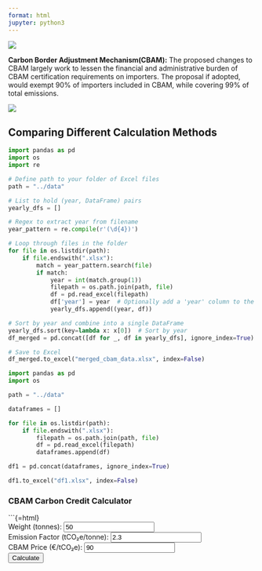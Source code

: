 ```yaml
---
format: html
jupyter: python3
---
```


![](propchangesheader.png){fig-align="center"}

**Carbon Border Adjustment Mechanism(CBAM):** The proposed changes to CBAM largely work to lessen the financial and administrative burden of CBAM certification requirements on importers. The proposal if adopted, would exempt 90% of importers included in CBAM, while covering 99% of total emissions.

![](CS3Dproposed.png){fig-align="center"}

## Comparing Different Calculation Methods 
```python
import pandas as pd
import os
import re

# Define path to your folder of Excel files
path = "../data"

# List to hold (year, DataFrame) pairs
yearly_dfs = []

# Regex to extract year from filename
year_pattern = re.compile(r'(\d{4})')

# Loop through files in the folder
for file in os.listdir(path):
    if file.endswith(".xlsx"):
        match = year_pattern.search(file)
        if match:
            year = int(match.group(1))
            filepath = os.path.join(path, file)
            df = pd.read_excel(filepath)
            df['year'] = year  # Optionally add a 'year' column to the data
            yearly_dfs.append((year, df))

# Sort by year and combine into a single DataFrame
yearly_dfs.sort(key=lambda x: x[0])  # Sort by year
df_merged = pd.concat([df for _, df in yearly_dfs], ignore_index=True)

# Save to Excel
df_merged.to_excel("merged_cbam_data.xlsx", index=False)

```
```python
import pandas as pd
import os

path = "../data"

dataframes = []

for file in os.listdir(path):
    if file.endswith(".xlsx"):
        filepath = os.path.join(path, file)
        df = pd.read_excel(filepath)
        dataframes.append(df)

df1 = pd.concat(dataframes, ignore_index=True)

df1.to_excel("df1.xlsx", index=False)
```

### CBAM Carbon Credit Calculator
```{=html}
<div>
  <label>Weight (tonnes): <input type="number" id="weight" value="50"></label><br>
  <label>Emission Factor (tCO₂e/tonne): <input type="number" id="ef" value="2.3" step="0.1"></label><br>
  <label>CBAM Price (€/tCO₂e): <input type="number" id="price" value="90"></label><br>
  <button onclick="calculateCBAM()">Calculate</button>
  <p id="result"></p>
</div>

<script>
  function calculateCBAM() {
    const weight = parseFloat(document.getElementById('weight').value);
    const ef = parseFloat(document.getElementById('ef').value);
    const price = parseFloat(document.getElementById('price').value);
    const total = weight * ef * price;
    document.getElementById('result').innerText = `Total CBAM Certificate Cost: €${total.toFixed(2)}`;
  }
</script>